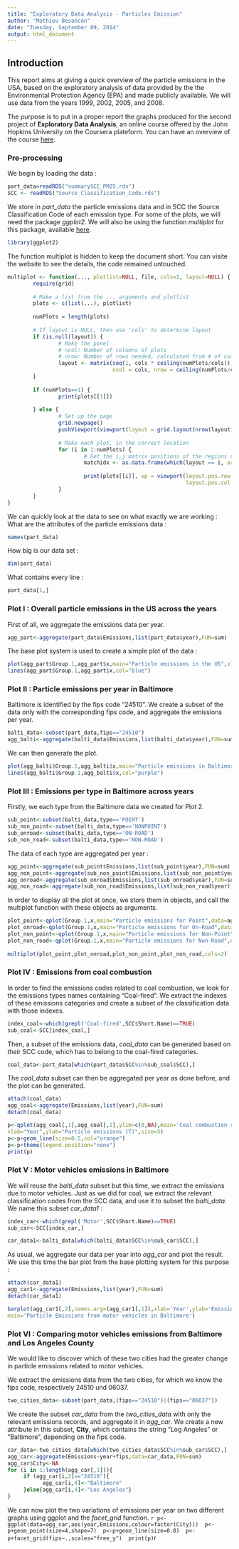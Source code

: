 ```yaml
---
title: "Exploratory Data Analysis - Particles Emission"
author: "Mathieu Besancon"
date: "Tuesday, September 09, 2014"
output: html_document
---
```


## Introduction


This report aims at giving a quick overview of the particle emissions in the USA, based on the exploratory analysis of data provided by the the Environmental Protection Agency (EPA) and made publicly available. We will use data from the years 1999, 2002, 2005, and 2008.  
  
The purpose is to put in a proper report the graphs produced for the second project of **Exploratory Data Analysis**, an online course offered by the John Hopkins University on the Coursera plateform. You can have an overview of the course [here](https://www.coursera.org/course/exdata). 

### Pre-processing


We begin by loading the data :
```r
part_data=readRDS("summarySCC_PM25.rds")
SCC <- readRDS("Source_Classification_Code.rds")
```
We store in *part_data* the particle emissions data and in SCC the Source Classification Code of each emission type. For some of the plots, we will need the package *ggplot2*. We will also be using the function *multiplot* for this package, available [here](http://www.cookbook-r.com/Graphs/Multiple_graphs_on_one_page_(ggplot2)/).

```r
library(ggplot2)
```
The function multiplot is hidden to keep the document short. You can visite the website to see the details, the code remained untouched.  
```r
multiplot <- function(..., plotlist=NULL, file, cols=1, layout=NULL) {
        require(grid)
        
        # Make a list from the ... arguments and plotlist
        plots <- c(list(...), plotlist)
        
        numPlots = length(plots)
        
        # If layout is NULL, then use 'cols' to determine layout
        if (is.null(layout)) {
                # Make the panel
                # ncol: Number of columns of plots
                # nrow: Number of rows needed, calculated from # of cols
                layout <- matrix(seq(1, cols * ceiling(numPlots/cols)),
                                 ncol = cols, nrow = ceiling(numPlots/cols))
        }
        
        if (numPlots==1) {
                print(plots[[1]])
                
        } else {
                # Set up the page
                grid.newpage()
                pushViewport(viewport(layout = grid.layout(nrow(layout), ncol(layout))))
                
                # Make each plot, in the correct location
                for (i in 1:numPlots) {
                        # Get the i,j matrix positions of the regions that contain this subplot
                        matchidx <- as.data.frame(which(layout == i, arr.ind = TRUE))
                        
                        print(plots[[i]], vp = viewport(layout.pos.row = matchidx$row,
                                                        layout.pos.col = matchidx$col))
                }
        }
}
```
We can quickly look at the data to see on what exactly we are working :
What are the attributes of the particle emissions data :
```r
names(part_data)
```
How big is our data set :
```r
dim(part_data)
```
What contains every line :
```r
part_data[1,]
```

### Plot I : Overall particle emissions in the US across the years

First of all, we aggregate the emissions data per year.
```r
agg_part<-aggregate(part_data$Emissions,list(part_data$year),FUN=sum)
```
The base plot system is used to create a simple plot of the data :
```r
plot(agg_part$Group.1,agg_part$x,main="Particle emissions in the US",xlab="Year",ylab="Particle emission (T)",pch='+')
lines(agg_part$Group.1,agg_part$x,col="blue")
```
  
### Plot II : Particle emissions per year in Baltimore

Baltimore is identified by the fips code "24510". We create a subset of the data only with the corresponding fips code, 
and aggregate the emissions per year.

```r
balti_data<-subset(part_data,fips=="24510") 
agg_balti<-aggregate(balti_data$Emissions,list(balti_data$year),FUN=sum) 
```
We can then generate the plot.
```r
plot(agg_balti$Group.1,agg_balti$x,main="Particle emissions in Baltimore",xlab="Year",ylab="Particle emission (T)",pch="+") 
lines(agg_balti$Group.1,agg_balti$x,col="purple") 
```

### Plot III : Emissions per type in Baltimore across years

Firstly, we each type from the Baltimore data we created for Plot 2.
```r
sub_point<-subset(balti_data,type=='POINT') 
sub_non_point<-subset(balti_data,type=='NONPOINT') 
sub_onroad<-subset(balti_data,type=='ON-ROAD') 
sub_non_road<-subset(balti_data,type=='NON-ROAD') 
 ```
 The data of each type are aggregated per year : 
```r
agg_point<-aggregate(sub_point$Emissions,list(sub_point$year),FUN=sum) 
agg_non_point<-aggregate(sub_non_point$Emissions,list(sub_non_point$year),FUN=sum) 
agg_onroad<-aggregate(sub_onroad$Emissions,list(sub_onroad$year),FUN=sum) 
agg_non_road<-aggregate(sub_non_road$Emissions,list(sub_non_road$year),FUN=sum) 
```
In order to display all the plot at once, we store them in objects, 
and call the multiplot function with these objects as arguments.

```r
plot_point<-qplot(Group.1,x,main="Particle emissions for Point",data=agg_point,xlab="Year",ylab="Particle emissions (T)",geom=c("point")) +geom_line(colour='red') 
plot_onroad<-qplot(Group.1,x,main="Particle emissions for On-Road",data=agg_onroad,xlab="Year",ylab="Particle emissions (T)",geom=c("point"))+geom_line(colour='blue') 
plot_non_point<-qplot(Group.1,x,main="Particle emissions for Non-Point",data=agg_non_point,xlab="Year",ylab="Particle emissions (T)",geom=c("point"))+geom_line(colour='purple') 
plot_non_road<-qplot(Group.1,x,main="Particle emissions for Non-Road",data=agg_non_road,xlab="Year",ylab="Particle emissions (T)",geom=c("point"))+geom_line(colour='orange') 
 
multiplot(plot_point,plot_onroad,plot_non_point,plot_non_road,cols=2)
```

### Plot IV : Emissions from coal combustion 

In order to find the emissions codes related to coal combustion, we look for the emissions types names containing "Coal-fired".
We extract the indexes of these emissions categories and create a subset of the classification data with those indexes.
```r
index_coal<-which(grepl('Coal-fired',SCC$Short.Name)==TRUE) 
sub_coal<-SCC[index_coal,] 
```
Then, a subset of the emissions data, *coal_data* can be generated based on their SCC code, which has to belong to the coal-fired categories.
```r
coal_data<-part_data[which(part_data$SCC%in%sub_coal$SCC),]
```

The *coal_data* subset can then be aggregated per year as done before, and the plot can be generated.
```r
attach(coal_data) 
agg_coal<-aggregate(Emissions,list(year),FUN=sum) 
detach(coal_data) 
```
```r
p<-qplot(agg_coal[,1],agg_coal[,2],ylim=c(0,NA),main='Coal combustion related emissions in the US', 
xlab="Year",ylab="Particle emissions (T)",size=5) 
p<-p+geom_line(size=0.5,col="orange") 
p<-p+theme(legend.position="none") 
print(p)
```

### Plot V : Motor vehicles emissions in Baltimore

We will reuse the *balti_data* subset but this time, we extract the emissions due to motor vehicles.
Just as we did for coal, we extract the relevant classification codes from the SCC data, and use it to subset the *balti_data*.
We name this subset *car_data1* :
```r
index_car<-which(grepl('Motor',SCC$Short.Name)==TRUE) 
sub_car<-SCC[index_car,] 

car_data1<-balti_data[which(balti_data$SCC%in%sub_car$SCC),]
```
As usual, we aggregate our data per year into *agg_car* and plot the result. We use this time 
the bar plot from the base plotting system for this purpose :

```r
attach(car_data1) 
agg_car1<-aggregate(Emissions,list(year),FUN=sum) 
detach(car_data1) 
```
```r
barplot(agg_car1[,2],names.arg=(agg_car1[,1]),xlab='Year',ylab='Emissions (T)',
main='Particle Emissions from motor vehicles in Baltimore') 
```
### Plot VI : Comparing motor vehicles emissions from Baltimore and Los Angeles County

We would like to discover which of these two cities had the greater change in particle emissions related to motor vehicles.

We extract the emissions data from the two cities, for which we know the fips code, respectively 24510 und 06037.
```r
two_cities_data<-subset(part_data,(fips=="24510")|(fips=="06037"))
```
We create the subset *car_data* from the *two_cities_data* with only the relevant 
emissions records, and aggregate it in *agg_car*.
We create a new attribute in this subset, **City**, which contains the string "Log Angeles" or "Baltimore", depending 
on the fips code.

```r
car_data<-two_cities_data[which(two_cities_data$SCC%in%sub_car$SCC),] 
agg_car<-aggregate(Emissions~year+fips,data=car_data,FUN=sum) 
agg_car$City<-NA 
for (i in 1:length(agg_car[,1])){ 
     if (agg_car[i,2]=="24510"){ 
           agg_car[i,4]<-"Baltimore" 
     }else{agg_car[i,4]<-"Los Angeles"} 
}  
```

We can now plot the two variations of emissions per year on two different graphs using ggplot and the *facet_grid* function.
```r
p<-ggplot(data=agg_car,aes(year,Emissions,colour=factor(City))) 
p<-p+geom_point(size=4,shape=7) 
p<-p+geom_line(size=0.8) 
p<-p+facet_grid(fips~.,scales="free_y") 
print(p)
```r



